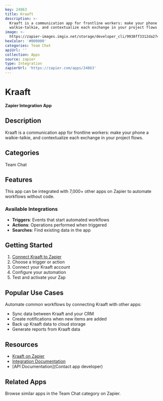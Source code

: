 ```yaml
---
key: 24863
title: Kraaft
description: >-
  Kraaft is a communication app for frontline workers: make your phone a
  walkie-talkie, and contextualize each exchange in your project flows.
image: >-
  https://zapier-images.imgix.net/storage/developer_cli/9938ff3312da2747568147d07a75c87b.png?auto=format%2Ccompress&ixlib=python-3.0.0&q=50
hexColor: '#000000'
categories: Team Chat
apiUrl: ''
collection: Apps
source: zapier
type: Integration
zapierUrl: 'https://zapier.com/apps/24863'
---
```

# Kraaft

**Zapier Integration App**

## Description

Kraaft is a communication app for frontline workers: make your phone a walkie-talkie, and contextualize each exchange in your project flows.

## Categories

Team Chat

## Features

This app can be integrated with 7,000+ other apps on Zapier to automate workflows without code.

### Available Integrations

- **Triggers**: Events that start automated workflows
- **Actions**: Operations performed when triggered
- **Searches**: Find existing data in the app

## Getting Started

1. [Connect Kraaft to Zapier](https://zapier.com/apps/24863)
2. Choose a trigger or action
3. Connect your Kraaft account
4. Configure your automation
5. Test and activate your Zap

## Popular Use Cases

Automate common workflows by connecting Kraaft with other apps:

- Sync data between Kraaft and your CRM
- Create notifications when new items are added
- Back up Kraaft data to cloud storage
- Generate reports from Kraaft data

## Resources

- [Kraaft on Zapier](https://zapier.com/apps/24863)
- [Integration Documentation](https://zapier.com/apps/24863/integrations)
- [API Documentation](Contact app developer)

## Related Apps

Browse similar apps in the Team Chat category on Zapier.
